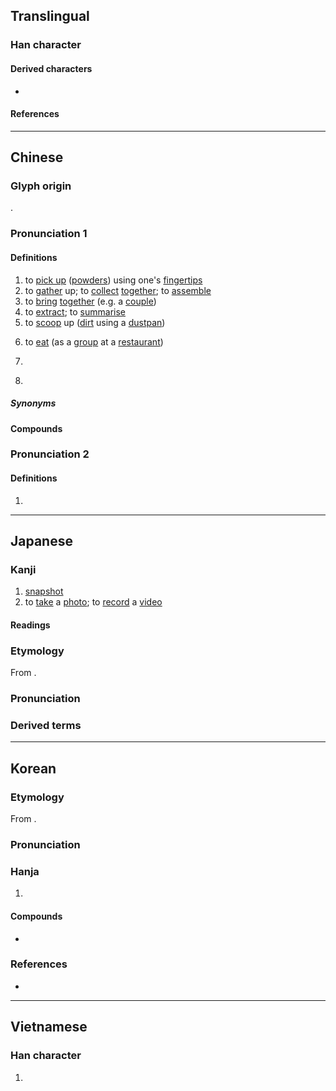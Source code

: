 {{also|攝|熶}}
{{character info}}
==Translingual==

===Han character===
{{Han char|rn=64|rad=手|as=12|sn=15|four=56047|canj=QASE|ids=⿰扌最}}

====Derived characters====
* {{l|mul|[[𪢚]], [[𢤎]]}}

====References====
{{Han ref|kx=0456.180|dkj=12748|dj=0805.120|hdz=31957.020|uh=64AE}}

----

==Chinese==
{{zh-forms|alt=熶,𢲻,𤑧}}

===Glyph origin===
{{Han etym}}
{{Han compound|手|最|alt1=扌|c1=s|c2=p|ls=psc}}.

===Pronunciation 1===
{{zh-pron
|m=撮
|c=cyut3
|h=pfs=chep/chhot
|md=cháuk/chŏk
|md_note=chŏk - classifier, scoop a small amount/cháuk - general use
|mn=choat/chhoat/chhok
|mn_note=choat/chhoat - literary; chhok - vernacular
|mn-t=cuag4/cuêg4/coh4
|mn-t_note=cuag4/cuêg4 - literary (cuêg4 - Chaozhou); coh4 - vernacular
|w=
|mc=y
|oc=y
|cat=v,cl
}}

====Definitions====
{{zh-hanzi}}

# to [[pick up]] ([[powder]]s) using one's [[fingertip]]s
# to [[gather]] up; to [[collect]] [[together]]; to [[assemble]]
# to [[bring]] [[together]] (e.g. a [[couple]])
# to [[extract]]; to [[summarise]]
# to [[scoop]] up ([[dirt]] using a [[dustpan]])
# {{lb|zh|dialectal|colloquial}} to [[eat]] (as a [[group]] at a [[restaurant]])
# {{zh-classifier|[[small]] [[amount]]s of something (that can be [[pick up|picked up]] using one's [[fingertip]]s, or figuratively)|t=[[pinch]]; [[handful]]}}
#: {{zh-co|一 撮 鹽|a '''pinch''' of salt}}
#: {{zh-co|一 撮 人|a '''handful''' of people}}
# {{lb|zh|Teochew}} {{zh-classifier|an indefinite amount|t=[[bunch]]; [[group]]}}
#: {{zh-co|一 撮 人|some people; a '''bunch''' of people|tr=zêg8 '''choh4''' nang5|MN-T}}

=====Synonyms=====
{{zh-dial|些}}

====Compounds====
{{zh-der|搊撮|扯撮|收撮|抄撮|開齊合撮}}

===Pronunciation 2===
{{zh-pron
|m=zuǒ,cuò,er=y
|c=cyut3
|cat=cl
}}

====Definitions====
{{zh-hanzi}}

# {{zh-classifier|[[tuft]]s of [[hair]]}}

----

==Japanese==

===Kanji===
{{ja-kanji|grade=c|rs=手12}}

# [[snapshot]]
# to [[take]] a [[photo]]; to [[record]] a [[video]]

====Readings====
{{ja-readings
|goon=さち
|kanon=さつ
|on=さい
|kun=と-る, つま-む, つまみ
}}

===Etymology===
{{ja-kanjitab|さつ|yomi=kanon}}
From {{der|ja|ltc|sort=さつ|-}} {{ltc-l|撮|id=2|to [[grab]] with [[three]] [[finger]]s}}.

===Pronunciation===
{{ja-pron|y=ko|さつ}}

===Derived terms===
{{der2|ja|title=Terms derived from {{ja-r|撮|さつ}}:
|{{ja-r|撮影|さつえい}}: [[filming]]; [[photography]]
|{{ja-r|撮像|さつぞう}}: to [[take]] an [[image]]; [[imaging]]
}}

----

==Korean==

===Etymology===
From {{der|ko|ltc|-}} {{ltc-l|撮|id=2}}.

{{collapse|
* {{hanja-dongguk|촤ᇙ〮|chwálq}}
* {{hanja-sinjeung|찰|chal}}
|Historical readings
|bg=#FFFFFF}}

===Pronunciation===
{{ko-hanja-pron|촬}}

===Hanja===
{{ko-hanja-search}}
{{ko-hanja|모으다|모을|촬}}

# {{hanja form of|촬|to [[take]] a [[photo]]; to [[record]] a [[video]]}}

====Compounds====
{{der-top3|Compounds}}
* {{ko-l|촬영|撮影}}
{{der-bottom}}

===References===
* {{R:hanjadoc|4268}}

----

==Vietnamese==

===Han character===
{{vi-readings|rs=手12
|hanviet=toát
|nom=toát, tòi, duỗi
}}

# {{rfdef|vi|sort=手12}}